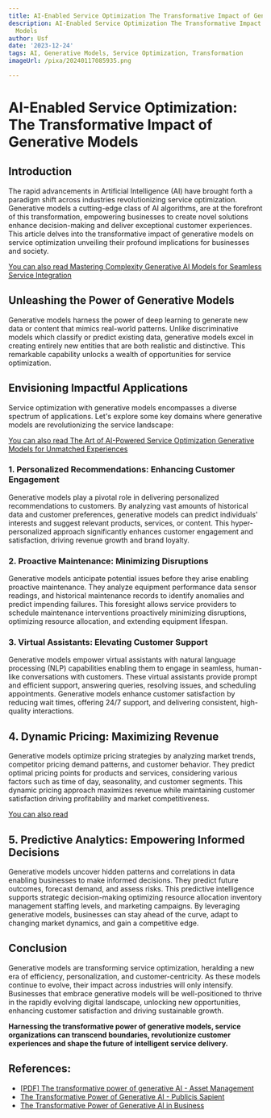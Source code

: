 ```yaml
---
title: AI-Enabled Service Optimization The Transformative Impact of Generative Models
description: AI-Enabled Service Optimization The Transformative Impact of Generative
  Models
author: Usf
date: '2023-12-24'
tags: AI, Generative Models, Service Optimization, Transformation
imageUrl: /pixa/20240117085935.png

---
```

# **AI-Enabled Service Optimization:  The Transformative Impact of Generative Models**

## **Introduction**
The rapid advancements in Artificial Intelligence (AI) have brought forth a paradigm shift across industries revolutionizing service  optimization.  Generative models a cutting-edge class of AI algorithms,  are at the forefront of this transformation, empowering businesses to create novel solutions enhance decision-making and deliver exceptional customer experiences.  This article delves into the transformative impact of generative models on service optimization unveiling their profound implications for businesses and society.

[You can also read Mastering Complexity Generative AI Models for Seamless Service Integration](Mastering%20Complexity%20Generative%20AI%20Models%20for%20Seamless%20Service%20Integration)


## **Unleashing the Power of  Generative Models**
Generative models harness the power of deep learning to generate new data or  content  that mimics real-world patterns. Unlike discriminative models which classify  or predict existing data, generative models excel in creating entirely new entities that  are both realistic and  distinctive. This remarkable capability unlocks a wealth of opportunities for service optimization.

## **Envisioning Impactful Applications**
Service optimization with generative  models encompasses a diverse spectrum of applications. Let's explore some  key domains where generative models are revolutionizing the service landscape:

[You can also read The  Art of AI-Powered Service Optimization Generative Models  for Unmatched Experiences](The%20Art%20of%20AI-Powered%20Service%20Optimization%20Generative%20Models%20for%20Unmatched%20Experiences)


### **1. Personalized Recommendations: Enhancing  Customer Engagement**
Generative  models play a pivotal role in delivering personalized recommendations to customers. By analyzing vast amounts of historical  data and customer preferences, generative models can predict individuals' interests  and  suggest relevant products, services, or content.  This hyper-personalized approach significantly enhances customer engagement and  satisfaction,  driving revenue growth  and brand loyalty.

### **2. Proactive Maintenance: Minimizing Disruptions**
Generative  models anticipate potential issues before they arise enabling  proactive  maintenance. They analyze equipment performance data sensor readings, and historical maintenance records to identify anomalies and predict impending failures. This foresight  allows service providers to schedule maintenance interventions proactively minimizing disruptions, optimizing resource allocation, and extending equipment lifespan.

### **3.  Virtual Assistants: Elevating Customer  Support**
Generative models empower virtual assistants with natural language processing (NLP) capabilities enabling them to engage in seamless,  human-like conversations with customers. These virtual assistants provide prompt and efficient support, answering queries, resolving issues, and  scheduling appointments. Generative models enhance customer satisfaction by  reducing wait times, offering 24/7 support, and  delivering consistent, high-quality  interactions.

## **4. Dynamic Pricing: Maximizing Revenue**
Generative models optimize pricing strategies by analyzing market trends, competitor pricing  demand patterns, and customer behavior. They predict optimal pricing points  for products and services, considering various  factors such as time of day, seasonality, and customer segments. This dynamic pricing approach maximizes  revenue while maintaining customer satisfaction driving profitability and  market competitiveness.

[You can also read ]()


## **5. Predictive  Analytics: Empowering Informed Decisions**
Generative  models uncover hidden patterns and correlations in data enabling  businesses to  make informed decisions. They predict future  outcomes, forecast demand, and assess risks. This predictive intelligence supports strategic decision-making optimizing resource allocation inventory management staffing levels, and marketing campaigns. By leveraging generative models, businesses  can stay ahead of  the curve, adapt to changing market  dynamics, and gain a competitive edge.

## **Conclusion**
Generative models are transforming service  optimization, heralding a new era of efficiency, personalization, and customer-centricity. As these models continue to  evolve, their impact across industries will only intensify. Businesses  that embrace generative models will be well-positioned  to thrive in the rapidly evolving digital landscape, unlocking new opportunities, enhancing customer satisfaction  and driving sustainable growth.

**Harnessing the transformative power of generative models, service organizations can transcend boundaries,  revolutionize customer experiences  and shape the future of intelligent service delivery.**

## References:
- [[PDF] The transformative power of generative AI - Asset Management](https://am.jpmorgan.com/content/dam/jpm-am-aem/global/en/insights/The%20transformative%20power%20of%20generative%20AI.pdf)
- [The Transformative Power of Generative AI - Publicis Sapient](https://www.publicissapient.com/services/data-artificial-intelligence/the-transformative-power-of-generative-ai)
- [The Transformative Power of Generative AI in Business](https://graphite-note.com/the-transformative-power-of-generative-ai-in-business)
